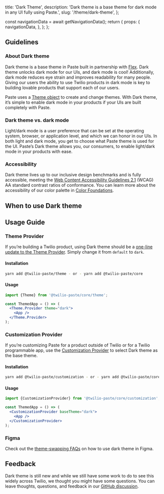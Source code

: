   title: 'Dark Theme',
  description: 'Dark theme is a base theme for dark mode in any UI fully using Paste.',
  slug: '/theme/dark-theme',
};



  const navigationData = await getNavigationData();
  return {
    props: {
      navigationData,
    },
  };
};

<GenericHeader name={meta.title} description={meta.description} categoryRoute={SidebarCategoryRoutes.THEME}>
  <PageHeaderSeparator>
    <Separator orientation="horizontal" />
  </PageHeaderSeparator>
</GenericHeader>

<contentwrapper>

<PageAside data={mdxHeadings} />

<content>

## Guidelines

### About Dark theme

Dark theme is a base theme in Paste built in partnership with [Flex](https://www.twilio.com/flex). Dark theme unlocks dark mode for our UIs, and dark mode is cool! Additionally, dark mode reduces eye strain and improves readability for many people. Giving our users the ability to use Twilio products in dark mode is key to building lovable products that support each of our users.

Paste uses a [Theme object](/theme) to create and change themes. With Dark theme, it’s simple to enable dark mode in your products if your UIs are built completely with Paste.

### Dark theme vs. dark mode

Light/dark mode is a user preference that can be set at the operating system, browser, or application level, and which we can honor in our UIs. In both light and dark mode, you get to choose what Paste theme is used for the UI. Paste’s Dark theme allows you, our consumers, to enable light/dark mode in your products with ease.

### Accessibility

Dark theme lives up to our inclusive design benchmarks and is fully accessible, meeting the [Web Content Accessibility Guidelines 2.1](https://www.w3.org/TR/WCAG21/) (WCAG) AA standard contrast ratios of conformance. You can learn more about the accessibility of our color palette in [Color Foundations](/foundations/colors/#accessibility).

## When to use Dark theme

<DoDont>
  <Do title="Do" body="Use Dark theme if your UI is built fully with Paste." />
  <Dont
    title="Don't"
    body="Don’t use Dark theme if there are any surface areas within your product that aren’t using Paste."
  />
</DoDont>

## Usage Guide

### Theme Provider

If you’re building a Twilio product, using Dark theme should be a [one-line update to the Theme Provider](/theme/changing-theme). Simply change it from `default` to `dark`.

#### Installation

```bash
yarn add @twilio-paste/theme - or - yarn add @twilio-paste/core
```

#### Usage

```jsx
import {Theme} from '@twilio-paste/core/theme';

const ThemedApp = () => (
  <Theme.Provider theme="dark">
    <App />
  </Theme.Provider>
);
```

### Customization Provider

If you’re customizing Paste for a product outside of Twilio or for a Twilio programmable app, use the [Customization Provider](/customization/customization-provider) to select Dark theme as the base theme.

#### Installation

```bash
yarn add @twilio-paste/customization - or - yarn add @twilio-paste/core
```

#### Usage

```jsx
import {CustomizationProvider} from '@twilio-paste/core/customization';

const ThemedApp = () => (
  <CustomizationProvider baseTheme="dark">
    <App />
  </CustomizationProvider>
);
```

### Figma

Check out the [theme-swapping FAQs](/theme/changing-theme#how-do-i-change-themes-in-figma) on how to use dark theme in Figma.

## Feedback

Dark theme is still new and while we still have some work to do to see this widely across Twilio, we thought you might have some questions. You can leave thoughts, questions, and feedback in our [GitHub discussion](https://github.com/twilio-labs/paste/discussions/1527).

</content>
</contentwrapper>
